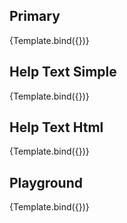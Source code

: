 
<Meta title="Atoms/InputLabel" component={InputLabel} argTypes={argTypes} />

<Description of={InputLabel} />

## Primary

<Canvas>
    <Story name="Primary" args={{
      text:"Some Label"
    }}>
       {Template.bind({})}
    </Story>
</Canvas>

## Help Text Simple

<Canvas>
    <Story name="HelpTextSimple" args={{
      text:"Label With Help",
      helpText: "Simple Help Text"
    }}>
       {Template.bind({})}
    </Story>
</Canvas>

## Help Text Html



<Canvas>
    <Story name="HelpTextHtml" args={{
      text:"Label With Help",
      helpText: TipText
    }}>
       {Template.bind({})}
    </Story>
</Canvas>


## Playground

<Canvas isColumn>
  <Source language="jsx" story="Playground" />
  <Story name="Playground" args={{
    text:"Some Label",
    helpText: "Some Text"
  }}>
      {Template.bind({})}
  </Story>
  <ArgsTable story="Playground" />
</Canvas>

